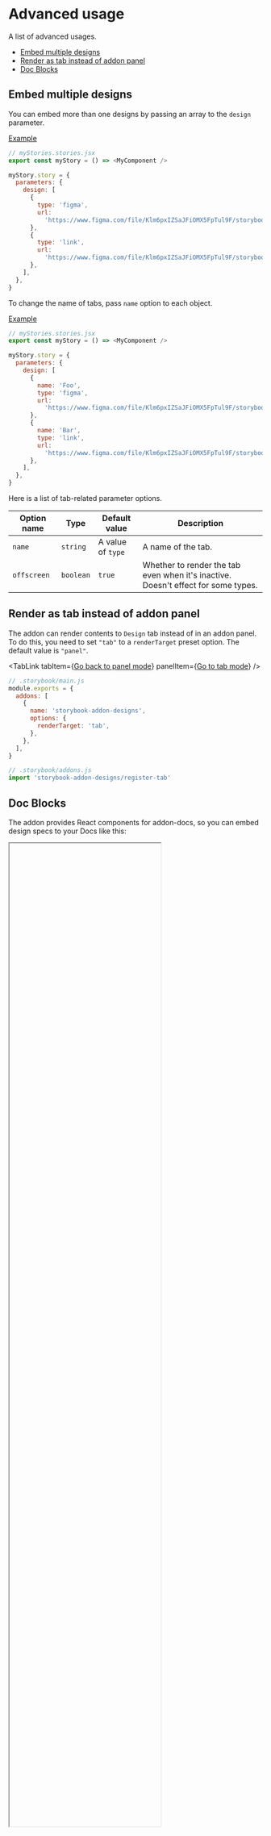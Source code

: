 


# Advanced usage

<Subtitle>A list of advanced usages.</Subtitle>

- [Embed multiple designs](#embed-multiple-designs)
- [Render as tab instead of addon panel](#render-as-tab-instead-of-addon-panel)
- [Doc Blocks](#doc-blocks)

## Embed multiple designs

You can embed more than one designs by passing an array to the `design` parameter.

[Example](/?path=/story/docs-advanced-usage--embed-multiple-designs)

```js
// myStories.stories.jsx
export const myStory = () => <MyComponent />

myStory.story = {
  parameters: {
    design: [
      {
        type: 'figma',
        url:
          'https://www.figma.com/file/Klm6pxIZSaJFiOMX5FpTul9F/storybook-addon-designs-sample',
      },
      {
        type: 'link',
        url:
          'https://www.figma.com/file/Klm6pxIZSaJFiOMX5FpTul9F/storybook-addon-designs-sample',
      },
    ],
  },
}
```

To change the name of tabs, pass `name` option to each object.

[Example](/?path=/story/docs-advanced-usage--set-tab-names)

```js
// myStories.stories.jsx
export const myStory = () => <MyComponent />

myStory.story = {
  parameters: {
    design: [
      {
        name: 'Foo',
        type: 'figma',
        url:
          'https://www.figma.com/file/Klm6pxIZSaJFiOMX5FpTul9F/storybook-addon-designs-sample',
      },
      {
        name: 'Bar',
        type: 'link',
        url:
          'https://www.figma.com/file/Klm6pxIZSaJFiOMX5FpTul9F/storybook-addon-designs-sample',
      },
    ],
  },
}
```

Here is a list of tab-related parameter options.

| Option name | Type      | Default value     | Description                                                                       |
| ----------- | --------- | ----------------- | --------------------------------------------------------------------------------- |
| `name`      | `string`  | A value of `type` | A name of the tab.                                                                |
| `offscreen` | `boolean` | `true`            | Whether to render the tab even when it's inactive. Doesn't effect for some types. |

## Render as tab instead of addon panel

The addon can render contents to `Design` tab instead of in an addon panel.
To do this, you need to set `"tab"` to a `renderTarget` preset option.
The default value is `"panel"`.

<TabLink
  tabItem={<a href="/">Go back to panel mode</a>}
  panelItem={<a href="/tab/">Go to tab mode</a>}
/>

<TabsState initial="mainjs">
  <div id="mainjs" title="main.js"><div>

```js
// .storybook/main.js
module.exports = {
  addons: [
    {
      name: 'storybook-addon-designs',
      options: {
        renderTarget: 'tab',
      },
    },
  ],
}
```

  </div></div>
  <div id="addonsjs" title="addons.js (legacy)"><div>

```js
// .storybook/addons.js
import 'storybook-addon-designs/register-tab'
```

  </div></div>
</TabsState>

## Doc Blocks

The addon provides React components for addon-docs, so you can embed design specs to your Docs like this:

<Figma
  height="30%"
  collapsable
  url="https://www.figma.com/file/Klm6pxIZSaJFiOMX5FpTul9F/storybook-addon-designs-sample"
/>

<IFrame
  height="50%"
  collapsable
  defaultCollapsed
  placeholder="iframe embeds"
  url="https://www.wikipedia.org"
/>
